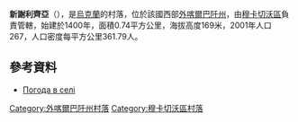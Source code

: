 {{coord|48|24|17|N|22|51|18|E|scale:100000|display=title}}

'''新謝利齊亞'''（{{lang-uk|Новоселиця}}），是[[烏克蘭|烏克蘭]]的村落，位於該國西部[[外喀爾巴阡州|外喀爾巴阡州]]，由[[穆卡切沃區|穆卡切沃區]]負責管轄，始建於1400年，面積0.74平方公里，海拔高度169米，2001年人口267，人口密度每平方公里361.79人。

==參考資料==
*[http://weather.in.ua/ua/zakarpatskaja/18013 Погода в селі ] {{Wayback|url=http://weather.in.ua/ua/zakarpatskaja/18013 |date=20161106040312 }}

{{DEFAULTSORT:Новоселиця}}

[[Category:外喀爾巴阡州村落|Category:外喀爾巴阡州村落]]
[[Category:穆卡切沃區村落|Category:穆卡切沃區村落]]


{{Zakarpattia-geo-stub}}